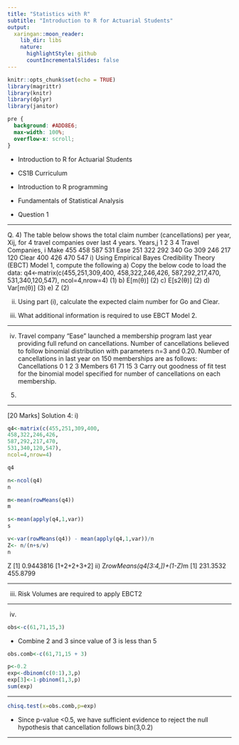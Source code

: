 ```yaml
---
title: "Statistics with R"
subtitle: "Introduction to R for Actuarial Students"
output:
  xaringan::moon_reader:
    lib_dir: libs
    nature:
      highlightStyle: github
      countIncrementalSlides: false
---
```


```r
knitr::opts_chunk$set(echo = TRUE)
library(magrittr)
library(knitr)
library(dplyr)
library(janitor)


```

```css
pre {
  background: #ADD8E6;
  max-width: 100%;
  overflow-x: scroll;
}
```

* Introduction to R for Actuarial Students

* CS1B Curriculum

* Introduction to R programming
* Fundamentals of Statistical Analysis

* Question 1

---

Q. 4)
The table below shows the total claim number (cancellations) per year, Xij, for 4 travel companies over last 4 years.
Years,j
1
2
3
4
Travel Companies, i
Make
455
458
587
531
Ease
251
322
292
340
Go
309
246
217
120
Clear
400
426
470
547
i) Using Empirical Bayes Credibility Theory (EBCT) Model 1, compute the following
a) Copy the below code to load the data:
q4<-matrix(c(455,251,309,400,
458,322,246,426,
587,292,217,470,
531,340,120,547),
ncol=4,nrow=4)
(1)
b) E[m(θ)]
(2)
c) E[s2(θ)]
(2)
d) Var[m(θ)]
(3)
e) Z
(2)

ii) Using part (i), calculate the expected claim number for Go and Clear.

iii) What additional information is required to use EBCT Model 2.

---

iv) Travel company “Ease” launched a membership program last year providing full refund on cancellations. Number of cancellations believed to follow binomial distribution with parameters n=3 and 0.20.
Number of cancellations in last year on 150 memberships are as follows:
Cancellations
0
1
2
3
Members
61
71
15
3
Carry out goodness of fit test for the binomial model specified for number of cancellations on each membership.
(5)

---

[20 Marks]
Solution 4:
i)

```r
q4<-matrix(c(455,251,309,400,
458,322,246,426,
587,292,217,470,
531,340,120,547),
ncol=4,nrow=4)
```


```r
q4
```

```r
n<-ncol(q4)
n
```


```r
m<-mean(rowMeans(q4))
m
```


```r
s<-mean(apply(q4,1,var))
s
```


```r
v<-var(rowMeans(q4)) - mean(apply(q4,1,var))/n
Z<- n/(n+s/v)
n
```


Z
[1] 0.9443816
[1+2+2+3+2]
ii)
Z*rowMeans(q4[3:4,])+(1-Z)*m
[1] 231.3532 455.8799


---

iii)
Risk Volumes are required to apply EBCT2


---

iv)

```r
obs<-c(61,71,15,3)
```


* Combine 2 and 3 since value of 3 is less than 5

```r
obs.comb<-c(61,71,15 + 3)
```


```r
p<-0.2
exp<-dbinom(c(0:1),3,p)
exp[3]<-1-pbinom(1,3,p)
sum(exp)
```



---

```r
chisq.test(x=obs.comb,p=exp)
```


* Since p-value <0.5, we have sufficient evidence to reject the null hypothesis that cancellation follows bin(3,0.2)

---